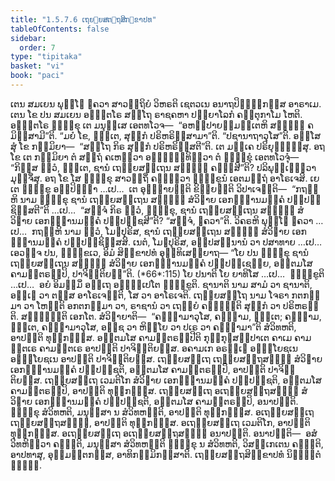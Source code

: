 ```yaml
---
title: "1.5.7.6 ເຖຍ຺ຍສຕ຺ຖສິກ຺ຂາປທ"
tableOfContents: false
sidebar:
  order: 7
type: "tipitaka"
basket: "vi"
book: "paci"
---
```



<DynamicBreadcrumb />

<Division number="407" book="paci">

<Paragraph number="1223" book="paci">
ເຕນ ສມເຍນ ພຸທ຺ໂຘ ຠຄວາ ສາວຕ຺ຖິຍໍ ວິຫຣຕິ ເຊຕວເນ ອນາຖປິຓ຺ຑິກສ຺ສ ອາຣາເມ. ເຕນ ໂຂ ປນ ສມເຍນ ອຎ຺ຎຕໂຣ ສຕ຺ໂຖ ຣາຊຄຫາ ປຏິຍາໂລກໍ ຄນ຺ຕຸກາໂມ ໂຫຕິ. ອຎ຺ຎຕໂຣ ຠິກ຺ຂຸ ເຕ ມນຸສ຺ເສ ເອຕທໂວຈ—  “ອຫມ຺ປາຍສ຺ມນ຺ເຕຫິ ສທ຺ຘິໍ ຄມິສ຺ສາມີ”ຕິ. “ມຍໍ ໂຂ, ຠນ຺ເຕ, ສຸງ຺ກໍ ປຣິຫຣິສ຺ສາມາ”ຕິ. “ປຊານາຖາວຸໂສ”ຕິ. ອສ຺ໂສສຸໍ ໂຂ ກມ຺ມິຍາ—  “ສຕ຺ໂຖ ກິຣ ສຸງ຺ກໍ ປຣິຫຣິສ຺ສຕີ”ຕິ. ເຕ ມຄ຺ເຄ ປຣິຍຸຏ຺ຐິໍສຸ. ອຖ ໂຂ ເຕ ກມ຺ມິຍາ ຕໍ ສຕ຺ຖໍ ຄເຫຕ຺ວາ ອຈ຺ຉິນ຺ທິຕ຺ວາ ຕໍ ຠິກ຺ຂຸໍ ເອຕທໂວຈຸໍ—  “ກິສ຺ສ ຕ຺ວໍ, ຠນ຺ເຕ, ຊານໍ ເຖຍ຺ຍສຕ຺ເຖນ ສທ຺ຘິໍ ຄຈ຺ຉສີ”ຕິ? ປລິພຸນ຺ເຘຕ຺ວາ ມຸຎ຺ຈິໍສຸ.
</Paragraph>

<Paragraph number="1224" book="paci">
ອຖ ໂຂ ໂສ ຠິກ຺ຂຸ ສາວຕ຺ຖິໍ ຄນ຺ຕ຺ວາ ຠິກ຺ຂູນໍ ເອຕມຕ຺ຖໍ ອາໂຣເຈສິ. ເຍ ເຕ ຠິກ຺ຂູ ອປ຺ປິຈ຺ຉາ …ເປ…  ເຕ ອຸຊ຺ຌາຍນ຺ຕິ ຂິຍ຺ຍນ຺ຕິ ວິປາເຈນ຺ຕິ—  “ກຖຎ຺ຫິ ນາມ ຠິກ຺ຂຸ ຊານໍ ເຖຍ຺ຍສຕ຺ເຖນ ສທ຺ຘິໍ ສໍວິຘາຍ ເອກທ຺ຘານມຄ຺ຄໍ ປຏິປຊ຺ຊິສ຺ສຕີ”ຕິ …ເປ…  “ສຈ຺ຈໍ ກິຣ ຕ຺ວໍ, ຠິກ຺ຂຸ, ຊານໍ ເຖຍ຺ຍສຕ຺ເຖນ ສທ຺ຘິໍ ສໍວິຘາຍ ເອກທ຺ຘານມຄ຺ຄໍ ປຏິປຊ຺ຊສີ”ຕິ? “ສຈ຺ຈໍ, ຠຄວາ”ຕິ. ວິຄຣຫິ ພຸທ຺ໂຘ ຠຄວາ …ເປ…  ກຖຎ຺ຫິ ນາມ ຕ຺ວໍ, ໂມຆປຸຣິສ, ຊານໍ ເຖຍ຺ຍສຕ຺ເຖນ ສທ຺ຘິໍ ສໍວິຘາຍ ເອກທ຺ຘານມຄ຺ຄໍ ປຏິປຊ຺ຊິສ຺ສສິ. ເນຕໍ, ໂມຆປຸຣິສ, ອປ຺ປສນ຺ນານໍ ວາ ປສາທາຍ …ເປ…  ເອວຎ຺ຈ ປນ, ຠິກ຺ຂເວ, ອິມໍ ສິກ຺ຂາປທໍ ອຸທ຺ທິເສຍ຺ຍາຖ—
</Paragraph>

</Division>
<Division number="408" book="paci">

<Paragraph number="1225" book="paci">
<Emphasis>“ໂຍ ປນ ຠິກ຺ຂຸ ຊານໍ ເຖຍ຺ຍສຕ຺ເຖນ</Emphasis> <Emphasis>ສທ຺ຘິໍ ສໍວິຘາຍ ເອກທ຺ຘານມຄ຺ຄໍ ປຏິປຊ຺ເຊຍ຺ຍ, ອນ຺ຕມໂສ ຄາມນ຺ຕຣມ຺ປິ, ປາຈິຕ຺ຕິຍນ຺”</Emphasis>ຕິ. (*66*:<Emphasis>115</Emphasis>)
</Paragraph>

</Division>
<Division number="409" book="paci">

<Paragraph number="1226" book="paci">
<Emphasis>ໂຍ ປນາ</Emphasis>ຕິ ໂຍ ຍາທິໂສ …ເປ…  <Emphasis>ຠິກ຺ຂູ</Emphasis>ຕິ …ເປ…  ອຍໍ ອິມສ຺ມິໍ ອຕ຺ເຖ ອຘິປ຺ເປໂຕ ຠິກ຺ຂູຕິ.
</Paragraph>

<Paragraph number="1227" book="paci">
<Emphasis>ຊານາຕິ</Emphasis> ນາມ ສາມໍ ວາ ຊານາຕິ, ອຎ຺ເຎ ວາ ຕສ຺ສ ອາໂຣເຈນ຺ຕິ, ໂສ ວາ ອາໂຣເຈຕິ.
</Paragraph>

<Paragraph number="1228" book="paci">
<Emphasis>ເຖຍ຺ຍສຕ຺ໂຖ</Emphasis> ນາມ ໂຈຣາ ກຕກມ຺ມາ ວາ ໂຫນ຺ຕິ ອກຕກມ຺ມາ ວາ, ຣາຊານໍ ວາ ເຖຍ຺ຍໍ ຄຈ຺ຉນ຺ຕິ ສຸງ຺ກໍ ວາ ປຣິຫຣນ຺ຕິ.
</Paragraph>

<Paragraph number="1229" book="paci">
<Emphasis>ສທ຺ຘິນ຺</Emphasis>ຕິ ເອກໂຕ.
</Paragraph>

<Paragraph number="1230" book="paci">
<Emphasis>ສໍວິຘາຍາ</Emphasis>ຕິ—  “ຄຈ຺ຉາມາວຸໂສ, ຄຈ຺ຉາມ, ຠນ຺ເຕ; ຄຈ຺ຉາມ, ຠນ຺ເຕ, ຄຈ຺ຉາມາວຸໂສ, ອຊ຺ຊ ວາ ຫິຍ຺ໂຍ ວາ ປເຣ ວາ ຄຈ຺ຉາມາ”ຕິ ສໍວິທຫຕິ, ອາປຕ຺ຕິ ທຸກ຺ກຏສ຺ສ.
</Paragraph>

<Paragraph number="1231" book="paci">
<Emphasis>ອນ຺ຕມໂສ ຄາມນ຺ຕຣມ຺ປີ</Emphasis>ຕິ ກຸກ຺ກຸຏສມ຺ປາເຕ ຄາເມ ຄາມນ຺ຕເຣ ຄາມນ຺ຕເຣ ອາປຕ຺ຕິ ປາຈິຕ຺ຕິຍສ຺ສ. ອຄາມເກ ອຣຎ຺ເຎ ອທ຺ຘໂຍຊເນ ອທ຺ຘໂຍຊເນ ອາປຕ຺ຕິ ປາຈິຕ຺ຕິຍສ຺ສ.
</Paragraph>

</Division>
<Division number="410" book="paci">

<Paragraph number="1232" book="paci">
ເຖຍ຺ຍສຕ຺ເຖ ເຖຍ຺ຍສຕ຺ຖສຎ຺ຎີ ສໍວິຘາຍ ເອກທ຺ຘານມຄ຺ຄໍ ປຏິປຊ຺ຊຕິ, ອນ຺ຕມໂສ ຄາມນ຺ຕຣມ຺ປິ, ອາປຕ຺ຕິ ປາຈິຕ຺ຕິຍສ຺ສ. ເຖຍ຺ຍສຕ຺ເຖ ເວມຕິໂກ ສໍວິຘາຍ ເອກທ຺ຘານມຄ຺ຄໍ ປຏິປຊ຺ຊຕິ, ອນ຺ຕມໂສ ຄາມນ຺ຕຣມ຺ປິ, ອາປຕ຺ຕິ ທຸກ຺ກຏສ຺ສ. ເຖຍ຺ຍສຕ຺ເຖ ອເຖຍ຺ຍສຕ຺ຖສຎ຺ຎີ ສໍວິຘາຍ ເອກທ຺ຘານມຄ຺ຄໍ ປຏິປຊ຺ຊຕິ, ອນ຺ຕມໂສ ຄາມນ຺ຕຣມ຺ປິ, ອນາປຕ຺ຕິ. ຠິກ຺ຂຸ ສໍວິທຫຕິ, ມນຸສ຺ສາ ນ ສໍວິທຫນ຺ຕິ, ອາປຕ຺ຕິ ທຸກ຺ກຏສ຺ສ. ອເຖຍ຺ຍສຕ຺ເຖ ເຖຍ຺ຍສຕ຺ຖສຎ຺ຎີ, ອາປຕ຺ຕິ ທຸກ຺ກຏສ຺ສ. ອເຖຍ຺ຍສຕ຺ເຖ ເວມຕິໂກ, ອາປຕ຺ຕິ ທຸກ຺ກຏສ຺ສ. ອເຖຍ຺ຍສຕ຺ເຖ ອເຖຍ຺ຍສຕ຺ຖສຎ຺ຎີ ອນາປຕ຺ຕິ.
</Paragraph>

</Division>
<Division number="411" book="paci">

<Paragraph number="1233" book="paci">
ອນາປຕ຺ຕິ—  ອສໍວິທຫິຕ຺ວາ ຄຈ຺ຉຕິ, ມນຸສ຺ສາ ສໍວິທຫນ຺ຕິ ຠິກ຺ຂຸ ນ ສໍວິທຫຕິ, ວິສງ຺ເກເຕນ ຄຈ຺ຉຕິ, ອາປທາສຸ, ອຸມ຺ມຕ຺ຕກສ຺ສ, ອາທິກມ຺ມິກສ຺ສາຕິ.

</Paragraph>
</Division>

<Paragraph number="1234" type="center" book="paci">
ເຖຍ຺ຍສຕ຺ຖສິກ຺ຂາປທໍ ນິຏ຺ຐິຕໍ ຉຏ຺ຐໍ.
</Paragraph>